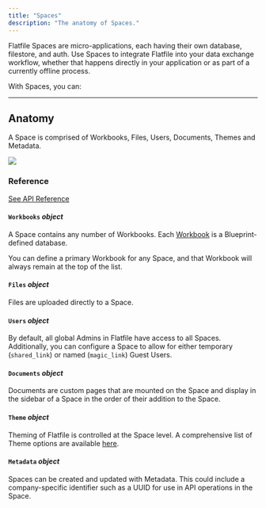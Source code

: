 ```yaml
---
title: "Spaces"
description: "The anatomy of Spaces."
---
```


Flatfile Spaces are micro-applications, each having their own database, filestore, and auth. 
Use Spaces to integrate Flatfile into your data exchange workflow, whether that happens directly 
in your application or as part of a currently offline process. 

With Spaces, you can:

<CardGroup cols={3}>
  <Card title="Embed Flatfile in your app" icon="person-to-portal" href="/core-paths/embedding" >
  </Card>
  <Card title="Setup headless file feeds" icon="bolt-auto" href="/core-paths/headless" >
  </Card>
  <Card title="Run onboarding projects" icon="arrow-progress" href="/core-paths/workflows">
  </Card>
</CardGroup>

---

## Anatomy

A Space is comprised of Workbooks, Files, Users, Documents, Themes and Metadata.

<img src="../images/concepts/spaces_anatomy.png" caption="The anatomy of a Space"/>

### Reference

[See API Reference](https://flatfile.stoplight.io/docs/v10/25e20c8ab61c5-create-a-space)

#### `Workbooks` *object*
A Space contains any number of Workbooks. Each <Tooltip tip="Analogous to a database...">[Workbook](../concepts/workbooks)</Tooltip> is a Blueprint-defined database.

<Tip>You can define a primary Workbook for any Space, and that Workbook will always remain at the top of the list.</Tip>

#### `Files` *object*
Files are uploaded directly to a Space.

#### `Users` *object*
By default, all global Admins in Flatfile have access to all Spaces. Additionally, you can configure a Space to allow for either temporary (`shared_link`) or named (`magic_link`) Guest Users.

#### `Documents` *object*
Documents are custom pages that are mounted on the Space and display in the sidebar of a Space in the order of their addition to the Space. 

#### `Theme` *object*
Theming of Flatfile is controlled at the Space level. A comprehensive list of Theme options are available [here](../guides/theming).

#### `Metadata` *object*
Spaces can be created and updated with Metadata. This could include a company-specific identifier such as a UUID for use in API operations in the Space.
